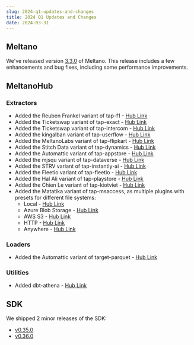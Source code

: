 ```yaml
---
slug: 2024-q1-updates-and-changes
title: 2024 Q1 Updates and Changes
date: 2024-03-31
---
```


## Meltano

We've released version [3.3.0](https://github.com/meltano/meltano/releases/tag/v3.3.0) of Meltano.
This release includes a few enhancements and bug fixes, including some performance improvements.

## MeltanoHub

### Extractors

* Added the Reuben Frankel variant of tap-f1 - [Hub Link](https://hub.meltano.com/extractors/tap-f1--reubenf/)
* Added the Ticketswap variant of tap-exact - [Hub Link](https://hub.meltano.com/extractors/tap-exact--ticketswap/)
* Added the Ticketswap variant of tap-intercom - [Hub Link](https://hub.meltano.com/extractors/tap-intercom--ticketswap/)
* Added the kingalban variant of tap-userflow - [Hub Link](https://hub.meltano.com/extractors/tap-userflow--kingalban/)
* Added the MeltanoLabs variant of tap-flipkart - [Hub Link](https://hub.meltano.com/extractors/tap-flipkart--meltanolabs/)
* Added the Stitch Data variant of tap-dynamics - [Hub Link](https://hub.meltano.com/extractors/tap-dynamics--singer-io/)
* Added the Automattic variant of tap-appstore - [Hub Link](https://hub.meltano.com/extractors/tap-appstore--automattic/)
* Added the mjsqu variant of tap-dataverse - [Hub Link](https://hub.meltano.com/extractors/tap-dataverse--mjsqu/)
* Added the STRV variant of tap-instantly-ai - [Hub Link](https://hub.meltano.com/extractors/tap-instantly-ai--strvcom/)
* Added the Fleetio variant of tap-fleetio - [Hub Link](https://hub.meltano.com/extractors/tap-fleetio--fleetio/)
* Added the Hal Ali variant of tap-playstore - [Hub Link](https://hub.meltano.com/extractors/tap-playstore--haleemur/)
* Added the Chien Le variant of tap-kiotviet - [Hub Link](https://hub.meltano.com/extractors/tap-kiotviet--chienazazaz/)
* Added the Matatika variant of tap-msaccess, as multiple plugins with presets for different file systems:
    * Local - [Hub Link](https://hub.meltano.com/extractors/tap-msaccess/)
    * Azure Blob Storage - [Hub Link](https://hub.meltano.com/extractors/tap-msaccess-azure/)
    * AWS S3 - [Hub Link](https://hub.meltano.com/extractors/tap-msaccess-s3/)
    * HTTP - [Hub Link](https://hub.meltano.com/extractors/tap-msaccess-http/)
    * Anywhere - [Hub Link](https://hub.meltano.com/extractors/tap-msaccess-anywhere/)

### Loaders

* Added the Automattic variant of target-parquet - [Hub Link](https://hub.meltano.com/loaders/target-parquet--automattic/)

### Utilities

* Added dbt-athena - [Hub Link](https://hub.meltano.com/utilities/dbt-athena--dbt-athena/)

## SDK

We shipped 2 minor releases of the SDK:

* [v0.35.0](https://github.com/meltano/sdk/releases/tag/v0.35.0)
* [v0.36.0](https://github.com/meltano/sdk/releases/tag/v0.36.0)
